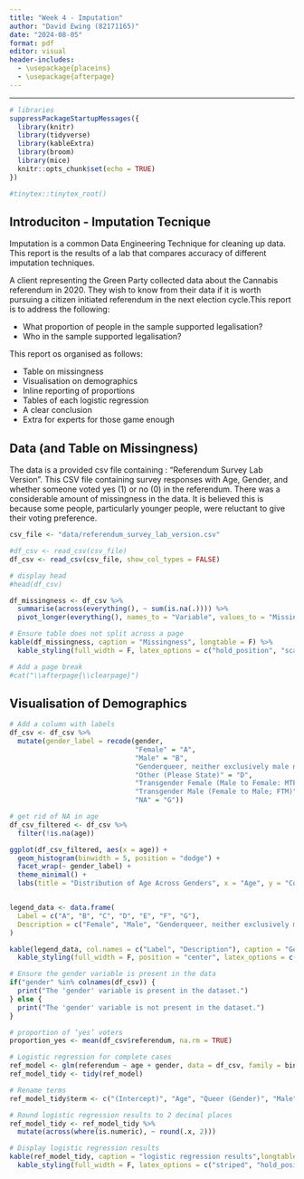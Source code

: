 ```yaml
---
title: "Week 4 - Imputation"
author: "David Ewing (82171165)"
date: "2024-08-05"
format: pdf
editor: visual
header-includes:
  - \usepackage{placeins}
  - \usepackage{afterpage}
---
```

---

```r
# libraries
suppressPackageStartupMessages({
  library(knitr)
  library(tidyverse)
  library(kableExtra)
  library(broom)
  library(mice)
  knitr::opts_chunk$set(echo = TRUE)
})

#tinytex::tinytex_root()
```

## Introduciton - Imputation Tecnique

Imputation is a common Data Engineering Technique for cleaning up data. This report is the results of a lab that compares accuracy of different imputation techniques.

A client representing the Green Party collected data about the Cannabis referendum in 2020. They wish to know from their data if it is worth pursuing a citizen initiated referendum in the next election cycle.This report is to address the following:

-   What proportion of people in the sample supported legalisation?
-   Who in the sample supported legalisation?

This report os organised as follows:

-   Table on missingness
-   Visualisation on demographics
-   Inline reporting of proportions
-   Tables of each logistic regression
-   A clear conclusion
-   Extra for experts for those game enough

## Data (and Table on Missingness)

The data is a provided csv file containing : "Referendum Survey Lab Version". This CSV file containing survey responses with Age, Gender, and whether someone voted yes (1) or no (0) in the referendum. There was a considerable amount of missingness in the data. It is 
believed this is because some people, particularly younger people, were reluctant to give their
voting preference.


```r
csv_file <- "data/referendum_survey_lab_version.csv"

#df_csv <- read_csv(csv_file)
df_csv <- read_csv(csv_file, show_col_types = FALSE)

# display head
#head(df_csv)
```

```r
df_missingness <- df_csv %>%
  summarise(across(everything(), ~ sum(is.na(.)))) %>%                             # '.' is where pipe puts df_csv 
  pivot_longer(everything(), names_to = "Variable", values_to = "Missing Count")

# Ensure table does not split across a page
kable(df_missingness, caption = "Missingness", longtable = F) %>%
  kable_styling(full_width = F, latex_options = c("hold_position", "scale_down"))

# Add a page break 
#cat("\\afterpage{\\clearpage}")
```
## Visualisation of Demographics
```r
# Add a column with labels
df_csv <- df_csv %>%
  mutate(gender_label = recode(gender,
                               "Female" = "A",
                               "Male" = "B",
                               "Genderqueer, neither exclusively male nor female" = "C",
                               "Other (Please State)" = "D",
                               "Transgender Female (Male to Female: MTF)" = "E",
                               "Transgender Male (Female to Male; FTM)" = "F",
                               "NA" = "G"))

# get rid of NA in age 
df_csv_filtered <- df_csv %>%
  filter(!is.na(age))

ggplot(df_csv_filtered, aes(x = age)) +
  geom_histogram(binwidth = 5, position = "dodge") +
  facet_wrap(~ gender_label) +
  theme_minimal() +
  labs(title = "Distribution of Age Across Genders", x = "Age", y = "Count")


legend_data <- data.frame(
  Label = c("A", "B", "C", "D", "E", "F", "G"),
  Description = c("Female", "Male", "Genderqueer, neither exclusively male nor female", "Other (Please State)", "Transgender Female (Male to Female: MTF)", "Transgender Male (Female to Male; FTM)", "NA")
)

kable(legend_data, col.names = c("Label", "Description"), caption = "Gender Legend", longtable = F) %>%
  kable_styling(full_width = F, position = "center", latex_options = c("hold_position"))

```

```r
# Ensure the gender variable is present in the data
if("gender" %in% colnames(df_csv)) {
  print("The 'gender' variable is present in the dataset.")
} else {
  print("The 'gender' variable is not present in the dataset.")
}
```

```r
# proportion of ‘yes’ voters
proportion_yes <- mean(df_csv$referendum, na.rm = TRUE)

# Logistic regression for complete cases
ref_model <- glm(referendum ~ age + gender, data = df_csv, family = binomial)
ref_model_tidy <- tidy(ref_model)

# Rename terms
ref_model_tidy$term <- c("(Intercept)", "Age", "Queer (Gender)", "Male", "Other (Gender)", "Transgender Female (MTF)", "Transgender Male (FTM)")

# Round logistic regression results to 2 decimal places
ref_model_tidy <- ref_model_tidy %>%
  mutate(across(where(is.numeric), ~ round(.x, 2))) 

# Display logistic regression results
kable(ref_model_tidy, caption = "logistic regression results",longtable = F) %>%
  kable_styling(full_width = F, latex_options = c("striped", "hold_position"))


```
